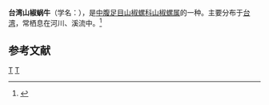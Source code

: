 {{Speciesbox
| taxon = Assiminea taiwanensis
| binomial_authority = (Habe,1942 )
}}
'''台湾山椒蜗牛'''（学名：''{{lang|la|Assiminea taiwanensis}}''），是[[中腹足目|中腹足目]][[山椒螺科|山椒螺科]][[山椒螺属|山椒螺属]]的一种。主要分布于[[台湾|台湾]]，常栖息在河川、溪流中。<ref>{{cite web|url=http://shell.sinica.edu.tw/chinese/shellbase_detail.php?science_no=328|title=国际贝库：台湾山椒蜗牛|publisher=台湾贝类资料库|accessdate=2009-08-11|archive-date=2016-03-04|archive-url=https://web.archive.org/web/20160304111854/http://shell.sinica.edu.tw/chinese/shellbase_detail.php?science_no=328|dead-url=no}}</ref>

== 参考文献 ==
{{reflist|2}}
{{Taxonbar|from=Q10914690}}

[[Category:山椒螺属|T]]
[[Category:_1942年描述的动物|T]]
